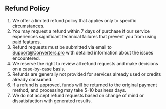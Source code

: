 ## Refund Policy

1. We offer a limited refund policy that applies only to specific circumstances.
2. You may request a refund within 7 days of purchase if our service experiences significant technical failures that prevent you from using paid features.
3. Refund requests must be submitted via email to Support@Converters.pro with detailed information about the issues encountered.
4. We reserve the right to review all refund requests and make decisions on a case-by-case basis.
5. Refunds are generally not provided for services already used or credits already consumed.
6. If a refund is approved, funds will be returned to the original payment method, and processing may take 5-10 business days.
7. We do not accept refund requests based on change of mind or dissatisfaction with generated results.
